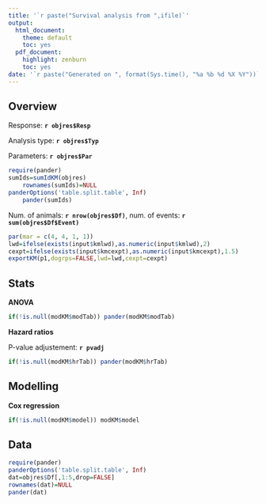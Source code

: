 ```yaml
---
title: '`r paste("Survival analysis from ",ifile)`'
output:
  html_document:
    theme: default
    toc: yes
  pdf_document:
    highlight: zenburn
    toc: yes
date: '`r paste("Generated on ", format(Sys.time(), "%a %b %d %X %Y"))`'
---
```


Overview
-----------------------------------

Response: **`r objres$Resp`**

Analysis type: **`r objres$Typ`**

Parameters: **`r objres$Par`**

```r
require(pander)
sumIds=sumIdKM(objres)
    rownames(sumIds)=NULL
panderOptions('table.split.table', Inf)
    pander(sumIds)
```
Num. of animals: **`r nrow(objres$Df)`**, num. of events: **`r sum(objres$Df$Event)`**


```r
par(mar = c(4, 4, 1, 1))
lwd=ifelse(exists(input$kmlwd),as.numeric(input$kmlwd),2)
cexpt=ifelse(exists(input$kmcexpt),as.numeric(input$kmcexpt),1.5)
exportKM(p1,dogrps=FALSE,lwd=lwd,cexpt=cexpt)
```

\clearpage

Stats
-----------------------------------

**ANOVA**
```r
if(!is.null(modKM$modTab)) pander(modKM$modTab)
```

**Hazard ratios**

P-value adjustement: **`r pvadj`**

```r
if(!is.null(modKM$hrTab)) pander(modKM$hrTab)
```

Modelling
-----------------------------------

**Cox regression**
```r
if(!is.null(modKM$model)) modKM$model
```

\clearpage

Data
-----------------------------------
```r
require(pander)
panderOptions('table.split.table', Inf)
dat=objres$Df[,1:5,drop=FALSE]
rownames(dat)=NULL
pander(dat)
```

